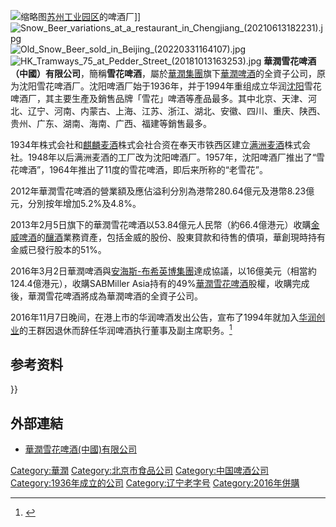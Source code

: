 {{update|time=2018-08-06T03:40:47+00:00}}
{{Infobox Company
|name = 華潤雪花啤酒（中國）有限公司
|name_en = China Resources Snow Breweries
|company_logo = Show Beer.png
|company_type = [[附屬公司|附屬公司]]
|local_code_name = CN
|local_code = 91110101749354097U
|traded_as = 
|company_slogan = 
|listing = 
|location = {{CHN}}[[北京市|北京市]][[东城区|东城区]][[建国门北大街|建国门北大街]]8号华润大厦306室
|chairman1 = 
|MD = 
|industry = 
|sales = 
|profit = 
|asset = 
|revenue =
|market_value = 
|num_employees =   
|products = 
|subsid = [[金威啤酒|金威啤酒]]51%
|homepage = [http://www.snowbeer.com.cn/index.php snowbeer.com]
}}  
[[File:China_Resources_Snow_Beer_Factory_at_SIP-20211012.jpg|缩略图]][[苏州工业园区|苏州工业园区]]的啤酒厂]]
[[File:Snow_Beer_variations_at_a_restaurant_in_Chengjiang_(20210613182231).jpg|thumb]]
[[File:Old_Snow_Beer_sold_in_Beijing_(20220331164107).jpg|thumb]]
[[File:HK_Tramways_75_at_Pedder_Street_(20181013163253).jpg|thumb]]
'''華潤雪花啤酒（中國）有限公司'''，簡稱'''雪花啤酒'''，屬於[[華潤集團|華潤集團]]旗下[[華潤啤酒|華潤啤酒]]的全資子公司，原为沈阳雪花啤酒厂。沈阳啤酒厂始于1936年，并于1994年重组成立华润[[沈阳|沈阳]]雪花啤酒厂，其主要生產及銷售品牌「雪花」啤酒等產品最多。其中北京、天津、河北、辽宁、河南、内蒙古、上海、江苏、浙江、湖北、安徽、四川、重庆、陕西、贵州、广东、湖南、海南、广西、福建等銷售最多。

1934年{{link-ja|大日本麦酒|大日本麦酒}}株式会社和[[麒麟啤酒|麒麟麦酒]]株式会社合资在奉天市铁西区建立[[满洲麦酒|满洲麦酒]]株式会社。{{r|斋藤|page=91}}1948年以后满洲麦酒的工厂改为沈阳啤酒厂。1957年，沈阳啤酒厂推出了“雪花啤酒”，1964年推出了11度的雪花啤酒，即后来所称的“老雪花”。{{r|高|page=51|旅游局}}

2012年華潤雪花啤酒的營業額及應佔溢利分別為港幣280.64億元及港幣8.23億元，分別按年增加5.2%及4.8%。

2013年2月5日旗下的華潤雪花啤酒以53.84億元人民幣（約66.4億港元）收購[[金威啤酒|金威啤酒]]的[[釀酒|釀酒]]業務資產，包括金威的股份、股東貸款和待售的債項，華創現時持有金威已發行股本的51%。

2016年3月2日華潤啤酒與[[安海斯-布希英博集團|安海斯-布希英博集團]]達成協議，以16億美元（相當約124.4億港元），收購SABMiller Asia持有的49%[[華潤雪花啤酒|華潤雪花啤酒]]股權，收購完成後，華潤雪花啤酒將成為華潤啤酒的全資子公司。

2016年11月7日晚间，在港上市的华润啤酒发出公告，宣布了1994年就加入[[华润创业|华润创业]]的王群因退休而辞任华润啤酒执行董事及副主席职务。<ref>{{cite web|title=王群因退休辞任华润啤酒执行董事及副主席|url=http://www.cnwinenews.com/html/2016/pijiu_1108/104728.html|website=www.cnwinenews.com|access-date=2018-08-06|archive-date=2018-08-06|archive-url=https://web.archive.org/web/20180806085010/http://www.cnwinenews.com/html/2016/pijiu_1108/104728.html|dead-url=no}}</ref>

==参考资料==
{{reflist|refs=
<ref name=斋藤>{{cite journal|script-title=ja:わが国食品企業の国際化の軌跡|author=斎藤高宏|journal=農業綜合研究|publisher=[[農林省|農林省]]農業綜合研究所|volume=48|issue=1|pages=73-161|issn=0387-3242|language=ja|url=https://www.maff.go.jp/primaff/kanko/nosoken/attach/pdf/199401_nsk48_1_03.pdf|access-date=2022-03-16|archive-date=2022-03-02|archive-url=https://web.archive.org/web/20220302051229/https://www.maff.go.jp/primaff/kanko/nosoken/attach/pdf/199401_nsk48_1_03.pdf|dead-url=no}}</ref>
<ref name=高>{{cite journal|title=沈阳啤酒厂发展史略|author=高万明|journal=酿酒|year=1983|issue=3|publisher=1002-8110}}</ref>
<ref name=旅游局>{{cite web|title=传奇盛京 {{!}} 关东味蕾之啤酒，透着幽默与豪气的“闷倒驴”|date=2018-11-20|publisher=沈阳市旅游局}}</ref>
}}

==外部連結==
*[https://web.archive.org/web/20120918213449/http://www.snowbeer.com.cn/ 華潤雪花啤酒(中國)有限公司]

{{中国啤酒}}
[[Category:華潤|Category:華潤]]
[[Category:北京市食品公司|Category:北京市食品公司]]
[[Category:中国啤酒公司|Category:中国啤酒公司]]
[[Category:1936年成立的公司|Category:1936年成立的公司]]
[[Category:辽宁老字号|Category:辽宁老字号]]
[[Category:2016年併購|Category:2016年併購]]